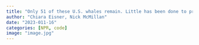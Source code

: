 ```yaml
---
title: "Only 51 of these U.S. whales remain. Little has been done to prevent their extinction"
author: "Chiara Eisner, Nick McMillan"
date: "2023-011-16"
categories: [NPR, code]
image: "image.jpg"
---
```



